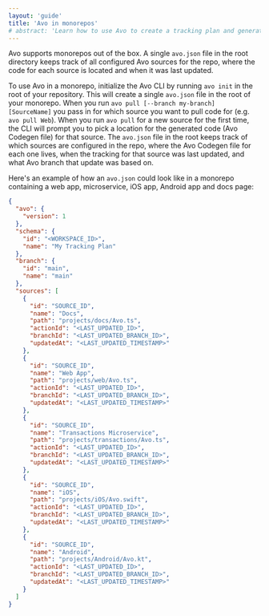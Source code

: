 ```yaml
---
layout: 'guide'
title: 'Avo in monorepos'
# abstract: 'Learn how to use Avo to create a tracking plan and generate high quality, actionable data.'
---
```



Avo supports monorepos out of the box. A single `avo.json` file in the root directory keeps track of all configured Avo sources for the repo, where the code for each source is located and when it was last updated.

To use Avo in a monorepo, initialize the Avo CLI by running `avo init` in the root of your repository. This will create a single `avo.json` file in the root of your monorepo. When you run `avo pull [--branch my-branch] [SourceName]` you pass in for which source you want to pull code for (e.g. `avo pull Web`). When you run `avo pull` for a new source for the first time, the CLI will prompt you to pick a location for the generated code (Avo Codegen file) for that source. The `avo.json` file in the root keeps track of which sources are configured in the repo, where the Avo Codegen file for each one lives, when the tracking for that source was last updated, and what Avo branch that update was based on.

Here's an example of how an `avo.json` could look like in a monorepo containing a web app, microservice, iOS app, Android app and docs page:

```json
{
  "avo": {
    "version": 1
  },
  "schema": {
    "id": "<WORKSPACE_ID>",
    "name": "My Tracking Plan"
  },
  "branch": {
    "id": "main",
    "name": "main"
  },
  "sources": [
    {
      "id": "SOURCE_ID",
      "name": "Docs",
      "path": "projects/docs/Avo.ts",
      "actionId": "<LAST_UPDATED_ID>",
      "branchId": "<LAST_UPDATED_BRANCH_ID>",
      "updatedAt": "<LAST_UPDATED_TIMESTAMP>"
    },
    {
      "id": "SOURCE_ID",
      "name": "Web App",
      "path": "projects/web/Avo.ts",
      "actionId": "<LAST_UPDATED_ID>",
      "branchId": "<LAST_UPDATED_BRANCH_ID>",
      "updatedAt": "<LAST_UPDATED_TIMESTAMP>"
    },
    {
      "id": "SOURCE_ID",
      "name": "Transactions Microservice",
      "path": "projects/transactions/Avo.ts",
      "actionId": "<LAST_UPDATED_ID>",
      "branchId": "<LAST_UPDATED_BRANCH_ID>",
      "updatedAt": "<LAST_UPDATED_TIMESTAMP>"
    },
    {
      "id": "SOURCE_ID",
      "name": "iOS",
      "path": "projects/iOS/Avo.swift",
      "actionId": "<LAST_UPDATED_ID>",
      "branchId": "<LAST_UPDATED_BRANCH_ID>",
      "updatedAt": "<LAST_UPDATED_TIMESTAMP>"
    },
    {
      "id": "SOURCE_ID",
      "name": "Android",
      "path": "projects/Android/Avo.kt",
      "actionId": "<LAST_UPDATED_ID>",
      "branchId": "<LAST_UPDATED_BRANCH_ID>",
      "updatedAt": "<LAST_UPDATED_TIMESTAMP>"
    }
  ]
}
```
